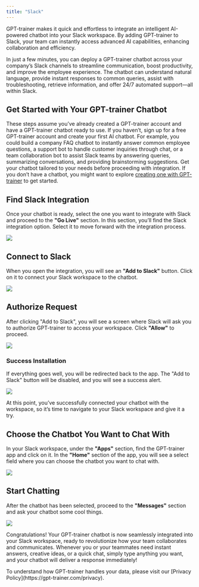 ```yaml
---
title: "Slack"
---
```


GPT-trainer makes it quick and effortless to integrate an intelligent AI-powered chatbot into your Slack workspace. By adding GPT-trainer
to Slack, your team can instantly access advanced AI capabilities, enhancing collaboration and efficiency.

In just a few minutes, you can deploy a GPT-trainer chatbot across your company’s Slack channels to streamline communication,
boost productivity, and improve the employee experience. The chatbot can understand natural language, provide instant responses to
common queries, assist with troubleshooting, retrieve information, and offer 24/7 automated support—all within Slack.

## Get Started with Your GPT-trainer Chatbot

These steps assume you’ve already created a GPT-trainer account and have a GPT-trainer chatbot ready to use. If you haven’t,
sign up for a free GPT-trainer account and create your first AI chatbot. For example, you could build a company FAQ chatbot to instantly answer common employee questions, a support bot to handle
customer inquiries through chat, or a team collaboration bot to
assist Slack teams by answering queries, summarizing conversations, and providing brainstorming suggestions. Get your chatbot
tailored to your needs before proceeding with integration. If you don’t have a chatbot, you might want to explore [creating one with GPT-trainer](/creating-first-chatbot) to get started.

## Find Slack Integration

Once your chatbot is ready, select the one you want to integrate with Slack and proceed to the **"Go Live"** section. In this section, you’ll find the Slack integration option. Select it to move forward with the integration process.

<Frame>
  <img src="/images/find-slack.png" />
</Frame>

## Connect to Slack

When you open the integration, you will see an **"Add to Slack"** button. Click on it to connect your Slack workspace to the chatbot.

<Frame>
  <img src="/images/add-to-slack.png" />
</Frame>

## Authorize Request

After clicking "Add to Slack", you will see a screen where Slack will ask you to authorize GPT-trainer to access your workspace. Click **"Allow"** to proceed.

<Frame>
  <img src="/images/slack-integrate.png" />
</Frame>

### Success Installation

If everything goes well, you will be redirected back to the app. The "Add to Slack" button will be disabled, and you will see a success alert.

<Frame>
  <img src="/images/slack-success.png" />
</Frame>

At this point, you’ve successfully connected your chatbot with the workspace, so it’s time to navigate to your Slack workspace and give it a try.

## Choose the Chatbot You Want to Chat With

In your Slack workspace, under the **"Apps"** section, find the GPT-trainer app and click on it. In the **"Home"** section of the app, you will see a select field where you can choose the chatbot you want to chat with.

<Frame>
  <img src="/images/slack-select-app.png" />
</Frame>

## Start Chatting

After the chatbot has been selected, proceed to the **"Messages"** section and ask your chatbot some cool things.

<Frame>
  <img src="/images/slack-chat.png" />
</Frame>

Congratulations! Your GPT-trainer chatbot is now seamlessly integrated into your Slack workspace, ready to revolutionize
how your team collaborates and communicates. Whenever you or your teammates need instant answers, creative ideas, or a quick chat, simply
type anything you want, and your chatbot will deliver a response immediately!

<Note>
  To understand how GPT-trainer handles your data, please visit our [Privacy
  Policy](https://gpt-trainer.com/privacy).
</Note>

